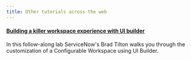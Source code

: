 ```yaml
---
title: Other tutorials across the web
---
```


#### [Building a killer workspace experience with UI builder](https://bradtiltonnow.github.io/knowledge/CCL1200/#exercise-2---enhance-the-experience-home-page) 

In this follow-along lab ServiceNow's Brad Tilton walks you through the customization of a Configurable Workspace using UI Builder.